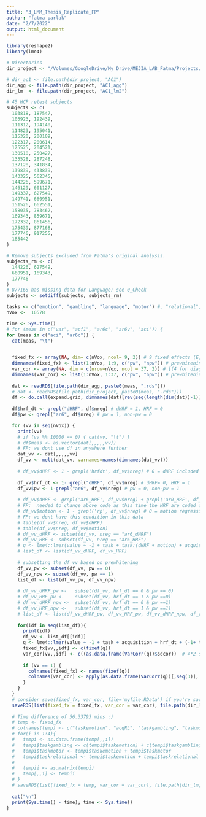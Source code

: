 ```yaml
---
title: "3_LMM_Thesis_Replicate_FP"
author: "fatma parlak"
date: "2/7/2022"
output: html_document
---
```


```r
library(reshape2)
library(lme4)

# Directories
dir_project <- "/Volumes/GoogleDrive/My Drive/MEJIA_LAB_Fatma/Projects/Prewhitening_Paper/code"

# dir_ac1 <- file.path(dir_project, "AC1")
dir_agg <- file.path(dir_project, "AC1_agg")
dir_lm  <- file.path(dir_project, "AC1_lm2")

# 45 HCP retest subjects
subjects <- c(
  103818, 187547,
  105923, 192439,
  111312, 194140,
  114823, 195041,
  115320, 200109,
  122317, 200614,
  125525, 204521,
  130518, 250427,
  135528, 287248,
  137128, 341834,
  139839, 433839,
  143325, 562345,
  144226, 599671,
  146129, 601127,
  149337, 627549,
  149741, 660951,
  151526, 662551,
  158035, 783462,
  169343, 859671,
  172332, 861456,
  175439, 877168,
  177746, 917255,
  185442
)

# Remove subjects excluded from Fatma's original analysis.
subjects_rm <- c(
  144226, 627549,
  660951, 169343,
  177746
)
# 877168 has missing data for Language; see 0_Check
subjects <- setdiff(subjects, subjects_rm)

tasks <- c("emotion", "gambling", "language", "motor") #, "relational", "social")
nVox <-  10578
```



```r
time <- Sys.time()
# for (meas in c("var", "acf1", "ar6c", "ar6v", "aci")) {
for (meas in c("aci", "ar6c")) {
  cat(meas, "\t")
  

  fixed_fx <- array(NA, dim= c(nVox, ncol= 9, 2)) # 9 fixed effects (E, G, M, R, RL, dHRF, dHRF*G, DHRF*M, dHRF*R) for each (pw & non-pw)
  dimnames(fixed_fx) <- list(1:nVox, 1:9, c("pw", "npw")) # prewhitening & nonprewhitening
  var_cor <- array(NA, dim = c(nrow=nVox, ncol = 37, 2)) # [(4 for diagonal + 3*4/2 for off-diagonals]*2 for HRF + 1 for residual 
  dimnames(var_cor) <- list(1:nVox, 1:37, c("pw", "npw")) # prewhitening & nonprewhitening
  
  dat <- readRDS(file.path(dir_agg, paste0(meas, ".rds")))
  # dat <- readRDS(file.path(dir_project, paste0(meas, ".rds")))
  df <- do.call(expand.grid, dimnames(dat)[rev(seq(length(dim(dat))-1))])
  
  df$hrf_dt <- grepl("dHRF", df$nreg) # dHRF = 1, HRF = 0
  df$pw <- grepl("ar6", df$nreg) # pw = 1, non-pw = 0

  for (vv in seq(nVox)) {
    print(vv)
    # if (vv %% 10000 == 0) { cat(vv, "\t") }
    # df$meas <- as.vector(dat[,,,,,vv])
    # FP: we dont use df in anywhere further
    dat_vv <- dat[,,,,,vv]
    df_vv <- melt(dat_vv, varnames=names(dimnames(dat_vv)))
    
    # df_vv$dHRF <- 1 - grepl('hrfdt', df_vv$nreg) # 0 = dHRF included (baseline), 1 = dHRF not included
    
    df_vv$hrf_dt <- 1- grepl("dHRF", df_vv$nreg) # dHRF= 0, HRF = 1
    df_vv$pw <- 1-grepl("ar6", df_vv$nreg) # pw = 0, non-pw = 1
  
    # df_vv$dHRF <- grepl('ar6_HRF', df_vv$nreg) + grepl('ar0_HRF', df_vv$nreg) # 0 = dHRF included (baseline), 1 = dHRF not included
    # FP:  needed to change above code as this time the HRF are coded differently
    # df_vv$motion <- 1 - grepl('rp', df_vv$nreg) # 0 = motion regression (baseline), 1 = no motion regression
    # FP: we dont have this condition in this data 
    # table(df_vv$nreg, df_vv$dHRF)
    # table(df_vv$nreg, df_vv$motion)
    # df_vv_dHRF <- subset(df_vv, nreg == "ar6_dHRF")
    # df_vv_HRF <- subset(df_vv, nreg == "ar6_HRF") 
    # q <- lme4::lmer(value ~ -1 + task + task:(dHRF + motion) + acquisition + ((-1 + task)|subject), data=df_vv) # lm2
    # list_df <- list(df_vv_dHRF, df_vv_HRF)
    
    # subsetting the df_vv based on prewhitening
    df_vv_pw <- subset(df_vv, pw == 0)
    df_vv_npw <- subset(df_vv, pw == 1)
    list_df <- list(df_vv_pw, df_vv_npw)
    
    # df_vv_dHRF_pw <-   subset(df_vv, hrf_dt == 0 & pw == 0)
    # df_vv_HRF_pw <-    subset(df_vv, hrf_dt == 1 & pw ==0)
    # df_vv_dHRF_npw <-  subset(df_vv, hrf_dt == 0 & pw ==1)
    # df_vv_HRF_npw <-   subset(df_vv, hrf_dt == 1 & pw ==1)   
    # list_df <- list(df_vv_dHRF_pw, df_vv_HRF_pw, df_vv_dHRF_npw, df_vv_HRF_npw)
    
    for(idf in seq(list_df)){
      print(idf)
      df_vv <- list_df[[idf]]
      q <- lme4::lmer(value ~ -1 + task + acquisition + hrf_dt + (-1+ task*hrf_dt)  + (-1 + task * hrf_dt | subject) , data = df_vv)
      fixed_fx[vv,,idf] <- c(fixef(q))
      var_cor[vv,,idf] <- c((as.data.frame(VarCorr(q))$sdcor))  # 4*2 std + (7*8)/2 corr + 1 residual
  
      if (vv == 1) {
        colnames(fixed_fx) <- names(fixef(q))
        colnames(var_cor) <- apply(as.data.frame(VarCorr(q))[,seq(3)], 1, paste, collapse="-")
      }
    }
  }     
  # consider save(fixed_fx, var_cor, file='myfile.RData') if you're saving multiple objects
  saveRDS(list(fixed_fx = fixed_fx, var_cor = var_cor), file.path(dir_lm, paste0(meas, "LMM_2_FP.rds")))
  
  # Time difference of 56.33793 mins :)
  # temp <- fixed_fx
  # colnames(temp) <- c("taskemotion", "acqRL", "taskgambling", "taskmotor", "taskrelational")
  # for(i in 1:4){
  #   tempi <- as.data.frame(temp[,,i])
  #   tempi$taskgambling <- c(tempi$taskemotion) + c(tempi$taskgambling)
  #   tempi$taskmotor <- tempi$taskemotion + tempi$taskmotor
  #   tempi$taskrelational <- tempi$taskemotion + tempi$taskrelational
  #   
  #   tempii <- as.matrix(tempi)
  #   temp[,,i] <- tempii
  # }
  # saveRDS(list(fixed_fx = temp, var_cor = var_cor), file.path(dir_lm, paste0(meas, "LMM_FP_temp.rds")))
  
  cat("\n")
  print(Sys.time() - time); time <- Sys.time()
}
```
